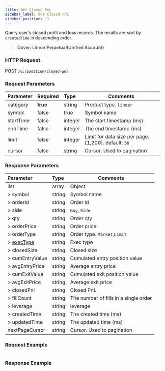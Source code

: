 ```yaml
---
title: Get Closed PnL
sidebar_label: Get Closed PnL
sidebar_position: 11
---
```


Query user's closed profit and loss records. The results are sort by `createdTime` in descending order.
> **Cover: Linear Perpetual(Unified Account)**

### HTTP Request
POST `/v5/position/closed-pnl`

### Request Parameters
| Parameter | Required | Type | Comments|
|:----- |:-------|:-----|------ |
|category |**true** |string |Product type. `linear` |
|symbol |false |true |Symbol name |
|startTime |false |integer |The start timestamp (ms)|
|endTime |false |integer |The end timestamp (ms)|
|limit |false |integer |Limit for data size per page. [1,200]. default: `50`|
|cursor |false |string |Cursor. Used to pagination|

### Response Parameters
| Parameter | Type | Comments|
|:----- |:-----|----- |
|list |array |Object |
|> symbol |string |Symbol name |
|> orderId |string |Order Id |
|> side |string |`Buy`, `Side` |
|> qty |string |Order qty |
|> orderPrice |string |Order price |
|> orderType |string |Order type. `Market`,`Limit` |
|> [execType](../enum#execType) |string |Exec type |
|> closedSize |string |Closed size |
|> cumEntryValue |string |Cumulated entry position value |
|> avgEntryPrice |string |Average entry price |
|> cumExitValue |string |Cumulated exit position value |
|> avgExitPrice |string |Average exit price |
|> closedPnl |string |Closed PnL |
|> fillCount |string |The number of fills in a single order |
|> leverage |string |leverage |
|> createdTime |string |The created time (ms) |
|> updatedTime |string |The updated time (ms) |
|nextPageCursor |string |Cursor. Used to pagination |

### Request Example

<Tabs>
<TabItem value="console" label="Console">

```http

```

</TabItem>
</Tabs>

### Response Example

<Tabs>
<TabItem value="js linear" label="linear">

```javascript

```
</TabItem>
</Tabs>